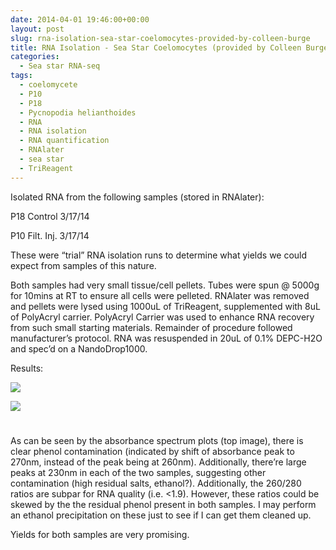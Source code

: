 ```yaml
---
date: 2014-04-01 19:46:00+00:00
layout: post
slug: rna-isolation-sea-star-coelomocytes-provided-by-colleen-burge
title: RNA Isolation - Sea Star Coelomocytes (provided by Colleen Burge)
categories:
  - Sea star RNA-seq
tags:
  - coelomycete
  - P10
  - P18
  - Pycnopodia helianthoides
  - RNA
  - RNA isolation
  - RNA quantification
  - RNAlater
  - sea star
  - TriReagent
---
```


Isolated RNA from the following samples (stored in RNAlater):

P18 Control 3/17/14

P10 Filt. Inj. 3/17/14

These were "trial" RNA isolation runs to determine what yields we could expect from samples of this nature.

Both samples had very small tissue/cell pellets. Tubes were spun @ 5000g for 10mins at RT to ensure all cells were pelleted. RNAlater was removed and pellets were lysed using 1000uL of TriReagent, supplemented with 8uL of PolyAcryl carrier. PolyAcryl Carrier was used to enhance RNA recovery from such small starting materials. Remainder of procedure followed manufacturer's protocol. RNA was resuspended in 20uL of 0.1% DEPC-H2O and spec'd on a NandoDrop1000.

Results:

![](https://eagle.fish.washington.edu/Arabidopsis/20140401%20-%20Sea%20star%20RNA%20abs%20plots.JPG)

![](https://eagle.fish.washington.edu/Arabidopsis/20140401%20-%20Sea%20star%20RNA%20ODs.JPG)



# 



As can be seen by the absorbance spectrum plots (top image), there is clear phenol contamination (indicated by shift of absorbance peak to 270nm, instead of the peak being at 260nm). Additionally, there're large peaks at 230nm in each of the two samples, suggesting other contamination (high residual salts, ethanol?). Additionally, the 260/280 ratios are subpar for RNA quality (i.e. <1.9). However, these ratios could be skewed by the the residual phenol present in both samples. I may perform an ethanol precipitation on these just to see if I can get them cleaned up.

Yields for both samples are very promising.
